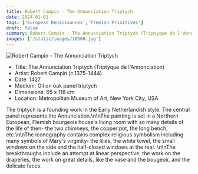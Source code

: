 ```yaml
---
title: Robert Campin - The Annunciation Triptych
date: 2024-01-01
tags: ['European Renaissances','Flemish Primitives']
draft: false
summary: Robert Campin - The Annunciation Triptych (Triptyque de l'Annonciation)
images: ['/static/images/10560.jpg']
---
```


![Robert Campin - The Annunciation Triptych](/static/images/10560.jpg)

* Title: The Annunciation Triptych (Triptyque de l'Annonciation)
* Artist: Robert Campin (c.1375-1444)
* Date: 1427
* Medium: Oil on oak panel triptych
* Dimensions:  65 x 118 cm
* Location: Metropolitan Museum of Art, New York City, USA

The triptych is a founding work in the Early Netherlandish style. The central panel represents the Annunciation.\n\nThe painting is set in a Northern European, Flemish bourgeois house's living room with so many details of the life of then- the two chimneys, the copper pot, the long bench, etc.\n\nThe iconography contains complex religious symbolism including many symbols of Mary's virginity- the lilies, the white towel, the small windows on the side and the half-closed windows at the rear. \n\nThe breakthroughs include an attempt at linear perspective, the work on the draperies, the work on great details, like the vase and the bougeoir,  and the delicate faces.
